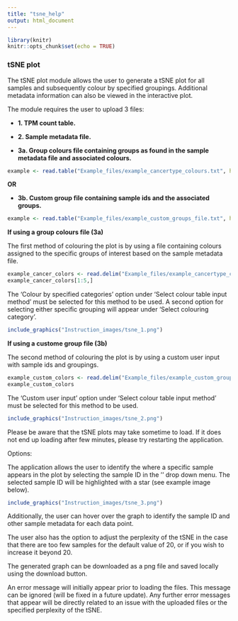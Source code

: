 ---
title: "tsne_help"
output: html_document
---

```{r include = FALSE}
library(knitr)
knitr::opts_chunk$set(echo = TRUE)
```

### tSNE plot

The tSNE plot module allows the user to generate a tSNE plot for all samples and subsequently colour by specified groupings. Additional metadata information can also be viewed in the interactive plot. 

The module requires the user to upload 3 files:

* **1. TPM count table.**

* **2. Sample metadata file.**

* **3a. Group colours file containing groups as found in the sample metadata file and associated colours.**

```{r, echo=FALSE }
example <- read.table("Example_files/example_cancertype_colours.txt", header = T)
```

  **OR**

* **3b. Custom group file containing sample ids and the associated groups.**

```{r, echo=FALSE }
example <- read.table("Example_files/example_custom_groups_file.txt", header = T)
```


**If using a group colours file (3a)**

The first method of colouring the plot is by using a file containing colours assigned to the specific groups of interest based on the sample metadata file.

```{r echo=FALSE}
example_cancer_colors <- read.delim("Example_files/example_cancertype_colours.txt", header=T, sep="\t")
example_cancer_colors[1:5,]
```

The 'Colour by specified categories' option under 'Select colour table input method' must be selected for this method to be used. A second option for selecting either specific grouping will appear under 'Select colouring category'.

```{r out.width = "50%", echo=FALSE}
include_graphics("Instruction_images/tsne_1.png")
```

**If using a custome group file (3b)**

The second method of colouring the plot is by using a custom user input with sample ids and groupings.

```{r, echo=FALSE}
example_custom_colors <- read.delim("Example_files/example_custom_groups_file.txt", header=T, sep="\t")
example_custom_colors
```

The 'Custom user input' option under 'Select colour table input method' must be selected for this method to be used. 

```{r out.width = "50%", echo=FALSE}
include_graphics("Instruction_images/tsne_2.png")
```
 
Please be aware that the tSNE plots may take sometime to load. If it does not end up loading after few minutes, please try restarting the application. 

Options: 

The application allows the user to identify the where a specific sample appears in the plot by selecting the sample ID in the '' drop down menu. The selected sample ID will be highlighted with a star (see example image below).

```{r out.width = "50%", echo=FALSE }
include_graphics("Instruction_images/tsne_3.png")
```

Additionally, the user can hover over the graph to identify the sample ID and other sample metadata for each data point. 

The user also has the option to adjust the perplexity of the tSNE in the case that there are too few samples for the default value of 20, or if you wish to increase it beyond 20. 

The generated graph can be downloaded as a png file and saved locally using the download button. 

An error message will initially appear prior to loading the files. This message can be ignored (will be fixed in a future update). Any further error messages that appear will be directly related to an issue with the uploaded files or the specified perplexity of the tSNE.  
